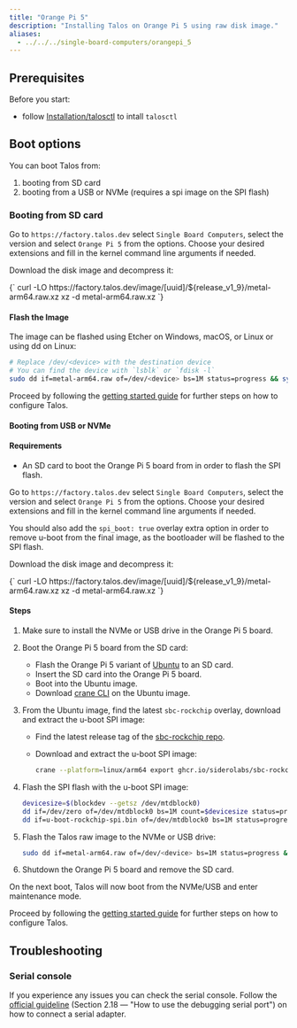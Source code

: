 ```yaml
---
title: "Orange Pi 5"
description: "Installing Talos on Orange Pi 5 using raw disk image."
aliases:
  - ../../../single-board-computers/orangepi_5
---
```



## Prerequisites

Before you start:

- follow [Installation/talosctl](../../getting-started/talosctl ) to intall `talosctl`

## Boot options

You can boot Talos from:

1. booting from SD card
2. booting from a USB or NVMe (requires a spi image on the SPI flash)

### Booting from SD card

Go to `https://factory.talos.dev` select `Single Board Computers`, select the version and select `Orange Pi 5` from the options.
Choose your desired extensions and fill in the kernel command line arguments if needed.

Download the disk image and decompress it:

<CodeBlock lang="sh">
  {`
curl -LO https://factory.talos.dev/image/[uuid]/${release_v1_9}/metal-arm64.raw.xz
xz -d metal-arm64.raw.xz
  `}
</CodeBlock>

#### Flash the Image

The image can be flashed using Etcher on Windows, macOS, or Linux or using dd on Linux:

```bash
# Replace /dev/<device> with the destination device
# You can find the device with `lsblk` or `fdisk -l`
sudo dd if=metal-arm64.raw of=/dev/<device> bs=1M status=progress && sync
```

Proceed by following the [getting started guide](../../getting-started/getting-started#configure-talos-linux) for further steps on how to configure Talos.

#### Booting from USB or NVMe

#### Requirements

- An SD card to boot the Orange Pi 5 board from in order to flash the SPI flash.

Go to `https://factory.talos.dev` select `Single Board Computers`, select the version and select `Orange Pi 5` from the options.
Choose your desired extensions and fill in the kernel command line arguments if needed.

You should also add the `spi_boot: true` overlay extra option in order to remove u-boot from the final image, as the bootloader will be flashed to the SPI flash.

Download the disk image and decompress it:

<CodeBlock lang="sh">
  {`
curl -LO https://factory.talos.dev/image/[uuid]/${release_v1_9}/metal-arm64.raw.xz
xz -d metal-arm64.raw.xz
  `}
</CodeBlock>

#### Steps

1. Make sure to install the NVMe or USB drive in the Orange Pi 5 board.

2. Boot the Orange Pi 5 board from the SD card:

    - Flash the Orange Pi 5 variant of [Ubuntu](http://www.orangepi.org/html/hardWare/computerAndMicrocontrollers/service-and-support/Orange-pi-5.html) to an SD card.
    - Insert the SD card into the Orange Pi 5 board.
    - Boot into the Ubuntu image.
    - Download [crane CLI](https://github.com/google/go-containerregistry/releases) on the Ubuntu image.

3. From the Ubuntu image, find the latest `sbc-rockchip` overlay, download and extract the u-boot SPI image:

    - Find the latest release tag of the [sbc-rockchip repo](https://github.com/siderolabs/sbc-rockchip/releases).
    - Download and extract the u-boot SPI image:

      ```bash
      crane --platform=linux/arm64 export ghcr.io/siderolabs/sbc-rockchip:<releasetag> | tar x --strip-components=4 artifacts/arm64/u-boot/orangepi-5/u-boot-rockchip-spi.bin
      ```

4. Flash the SPI flash with the u-boot SPI image:

    ```bash
    devicesize=$(blockdev --getsz /dev/mtdblock0)
    dd if=/dev/zero of=/dev/mtdblock0 bs=1M count=$devicesize status=progress && sync
    dd if=u-boot-rockchip-spi.bin of=/dev/mtdblock0 bs=1M status=progress && sync
    ```

5. Flash the Talos raw image to the NVMe or USB drive:

    ```bash
    sudo dd if=metal-arm64.raw of=/dev/<device> bs=1M status=progress && sync
    ```

6. Shutdown the Orange Pi 5 board and remove the SD card.

On the next boot, Talos will now boot from the NVMe/USB and enter maintenance mode.

Proceed by following the [getting started guide](../../getting-started/getting-started#configure-talos-linux) for further steps on how to configure Talos.

## Troubleshooting

### Serial console

If you experience any issues you can check the serial console.
Follow the [official guideline](https://drive.google.com/drive/folders/1ob_qOW2MMa7oncxIW6625NqwXHRxdeAo) (Section 2.18 — "How to use the debugging serial port")
on how to connect a serial adapter.
